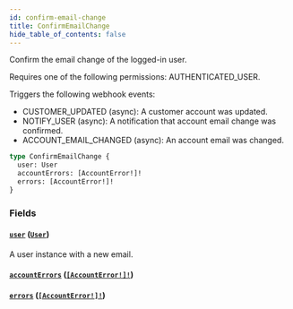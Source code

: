 ```yaml
---
id: confirm-email-change
title: ConfirmEmailChange
hide_table_of_contents: false
---
```


Confirm the email change of the logged-in user.

Requires one of the following permissions: AUTHENTICATED_USER.

Triggers the following webhook events:

- CUSTOMER_UPDATED (async): A customer account was updated.
- NOTIFY_USER (async): A notification that account email change was confirmed.
- ACCOUNT_EMAIL_CHANGED (async): An account email was changed.

```graphql
type ConfirmEmailChange {
  user: User
  accountErrors: [AccountError!]!
  errors: [AccountError!]!
}
```

### Fields

#### [`user`](#) ([`User`](../../../developer/api-reference/objects/user))

A user instance with a new email.

#### [`accountErrors`](#) ([`[AccountError!]!`](../../../developer/api-reference/objects/account-error))

#### [`errors`](#) ([`[AccountError!]!`](../../../developer/api-reference/objects/account-error))
